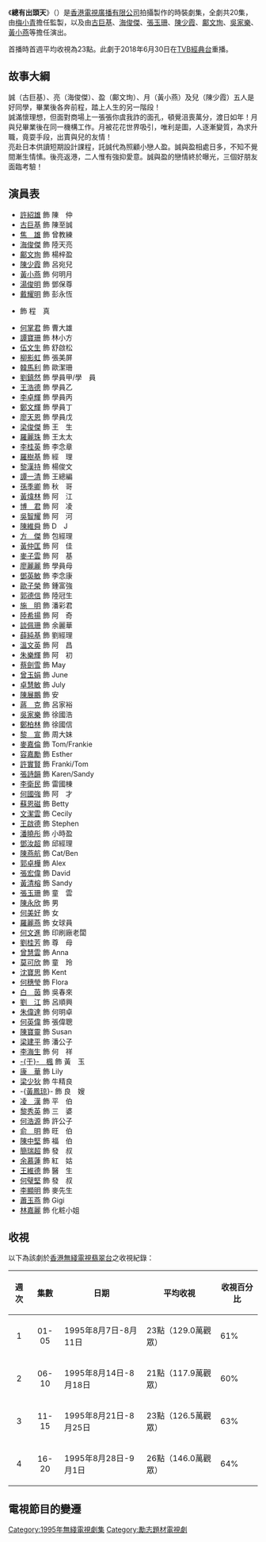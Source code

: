 {{無綫劇集 
| 中文劇名=總有出頭天
| 英文劇名={{lang|en|Stepping Stone}}
| 製作年份=1995年
| 翡翠台首播日期=1995年8月7日－9月1日
| 翡翠台首播時間={{nowrap|逢星期一至五 19:05－20:00（連廣告）}}
| 監製=[[梅小青|梅小青]]
| 編導=[[鍾澍佳|鍾澍佳]]、[[楊天明|楊天明]]、[[李樹芬_(編導)|李樹芬]]、[[陳惠英|陳惠英]]
| 製作統籌=[[江妙嫦|江妙嫦]] 
| 助理編導=[[譚穗銘|譚穗銘]]、[[蕭文光|蕭文光]]、[[胡祺安|胡祺安]]、[[陳詠琴|陳詠琴]]
| 編審=[[賈偉南|賈偉南]]
| 編劇=[[何群娥|何群娥]]、[[彭美鳳|彭美鳳]]、[[石凱婷|石凱婷]]、[[關靜雯|關靜雯]]、<br/>[[曾保華|曾保華]]、[[劉小群|劉小群]]、[[賈偉南|賈偉南]]
| 集數=20
| 劇種=時裝
| 主演=[[古巨基|古巨基]]、[[海俊傑|海俊傑]]、[[張玉珊|張玉珊]]、[[陳少霞|陳少霞]]、<br/>[[鄺文珣|鄺文珣]]、[[吳家樂_(演員)|吳家樂]]、[[黃小燕|黃小燕]]
| 主題曲=分甘同味（豪情版）
| 作曲=[[陳百祥|陳百祥]]、[[譚詠麟|譚詠麟]]
| 填詞=[[陳百祥|陳百祥]]、[[譚詠麟|譚詠麟]]
| 主唱=[[陳百祥|陳百祥]]、[[譚詠麟|譚詠麟]]
}}
《'''總有出頭天'''》（{{lang-en|'''Stepping Stone'''}}）是[[香港|香港]][[電視廣播有限公司|電視廣播有限公司]]拍攝製作的時裝劇集，全劇共20集，由[[梅小青|梅小青]]擔任監製，以及由[[古巨基|古巨基]]、[[海俊傑|海俊傑]]、[[張玉珊|張玉珊]]、[[陳少霞|陳少霞]]、[[鄺文珣|鄺文珣]]、[[吳家樂_(演員)|吳家樂]]、[[黃小燕|黃小燕]]等擔任演出。

首播時首週平均收視為23點。此劇于2018年6月30日在[[TVB經典台|TVB經典台]]重播。

==故事大綱==
誠（古巨基）、亮（海俊傑）、盈（鄺文珣）、月（黃小燕）及兒（陳少霞）五人是好同學，畢業後各奔前程，踏上人生的另一階段！<br>

誠滿懷理想，但面對商場上一張張你虞我詐的面孔，頓覺沮喪萬分，渡日如年！月與兒畢業後在同一機構工作。月被花花世界吸引，唯利是圖，人逐漸變質，為求升職，竟耍手段，出賣與兒的友情！<br> 

亮赴日本供讀短期設計課程，託誠代為照顧小戀人盈。誠與盈相處日多，不知不覺間漸生情愫。後亮返港，二人惟有強抑愛意。誠與盈的戀情終於曝光，三個好朋友面臨考驗！

==演員表==
*[[許紹雄|許紹雄]] 飾 陳　仲
*[[古巨基|古巨基]] 飾 陳至誠
*[[焦雄|焦　雄]] 飾 曾教練
*[[海俊傑|海俊傑]] 飾 陸天亮
*[[鄺文珣|鄺文珣]] 飾 楊梓盈
*[[陳少霞|陳少霞]] 飾 呂宛兒
*[[黃小燕|黃小燕]] 飾 何明月
*[[湯俊明|湯俊明]] 飾 鄧保尊
*[[戴耀明|戴耀明]] 飾 彭永恆
*{{link-yue|戴恩玲|戴恩玲}} 飾 程　真
*[[何掌君|何掌君]] 飾 曹大雄
*[[譚寶珊|譚寶珊]] 飾 林小方
*[[伍文生|伍文生]] 飾 舒啟松
*[[柳影虹|柳影虹]] 飾 張美屏
*[[韓馬利|韓馬利]] 飾 歐潔珊
*[[劉鎮然|劉鎮然]] 飾 學員甲/學　員
*[[王浩德|王浩德]] 飾 學員乙
*[[李卓輝|李卓輝]] 飾 學員丙
*[[鄭文輝_(演員)|鄭文輝]] 飾 學員丁
*[[廖天恩|廖天恩]] 飾 學員戊
*[[梁俊傑|梁俊傑]] 飾 王　生
*[[羅麗珠|羅麗珠]] 飾 王太太
*[[李桂英|李桂英]] 飾 李念章
*[[羅樹基|羅樹基]] 飾 經　理
*[[黎漢持|黎漢持]] 飾 楊俊文
*[[譚一清|譚一清]] 飾 王總編
*[[孫季卿|孫季卿]] 飾 秋　哥
*[[黃煒林|黃煒林]] 飾 阿　江
*[[博君|博　君]] 飾 阿　凌
*[[吳智耀|吳智耀]] 飾 阿　河
*[[陳維舜|陳維舜]] 飾 D　J
*[[方傑_(演員)|方　傑]] 飾 包經理
*[[黃仲匡|黃仲匡]] 飾 阿　佳
*[[麥子雲|麥子雲]] 飾 阿　基
*[[廖麗麗|廖麗麗]] 飾 學員母
*[[鄧英敏|鄧英敏]] 飾 李念康
*[[歐子榮|歐子榮]] 飾 鍾富強
*[[郭德信|郭德信]] 飾 陸冠生
*[[施明|施　明]] 飾 潘彩君
*[[陸希揚|陸希揚]] 飾 阿　奇
*[[談佩珊|談佩珊]] 飾 余麗華
*[[薛純基|薛純基]] 飾 劉經理
*[[溫文英|溫文英]] 飾 阿　昌
*[[朱樂輝|朱樂輝]] 飾 阿　初
*[[蔡劍雪|蔡劍雪]] 飾 May
*[[曾玉娟|曾玉娟]] 飾 June
*[[卓慧敏|卓慧敏]] 飾 July
*[[陳展鵬|陳展鵬]] 飾 安
*[[蔣克|蔣　克]] 飾 呂家裕
*[[吳家樂_(演員)|吳家樂]] 飾 徐國浩
*[[鄭柏林|鄭柏林]] 飾 徐國信
*[[黎宣|黎　宣]] 飾 周大妹
*[[麥嘉倫|麥嘉倫]] 飾 Tom/Frankie
*[[容嘉勵|容嘉勵]] 飾 Esther
*[[許實賢|許實賢]] 飾 Franki/Tom
*[[張詩韻|張詩韻]] 飾 Karen/Sandy
*[[李衛民|李衛民]] 飾 雷國棟
*[[何國強|何國強]] 飾 阿　才
*[[蘇恩磁|蘇恩磁]] 飾 Betty
*[[文潔雲|文潔雲]] 飾 Cecily
*[[王啟德|王啟德]] 飾 Stephen
*[[潘曉彤|潘曉彤]] 飾 小時盈
*[[鄧汝超|鄧汝超]] 飾 邱經理
*[[陳燕航|陳燕航]] 飾 Cat/Ben
*[[郭卓樺|郭卓樺]] 飾 Alex
*[[張宏偉|張宏偉]] 飾 David
*[[黃清榕|黃清榕]] 飾 Sandy
*[[張玉珊|張玉珊]] 飾 童　雲
*[[陳永欣|陳永欣]] 飾 男
*[[何美好|何美好]] 飾 女
*[[羅麗燕|羅麗燕]] 飾 女球員
*[[何文進|何文進]] 飾 印刷廠老闆
*[[劉桂芳|劉桂芳]] 飾 尊　母
*[[曾慧雲|曾慧雲]] 飾 Anna
*[[莫可欣|莫可欣]] 飾 童　玲
*[[沈寶思|沈寶思]] 飾 Kent
*[[何穗瑩|何穗瑩]] 飾 Flora
*[[白茵|白　茵]] 飾 吳春來
*[[劉江_(香港)|劉　江]] 飾 呂順興
*[[朱偉達|朱偉達]] 飾 何明卓
*[[何英偉|何英偉]] 飾 張偉聰
*[[陳寶靈|陳寶靈]] 飾 Susan
*[[梁建平|梁建平]] 飾 潘公子
*[[李海生|李海生]] 飾 何　祥
*[[于楓|-{于}-　楓]] 飾 黃　玉
*[[康華|康　華]] 飾 Lily
*[[梁少狄|梁少狄]] 飾 牛精良
*-{[[黃鳳琼|黃鳳琼]]}- 飾 良　嫂
*[[凌漢|凌　漢]] 飾 平　伯
*[[黎秀英|黎秀英]] 飾 三　婆
*[[何浩源|何浩源]] 飾 許公子
*[[俞明|俞　明]] 飾 旺　伯
*[[陳中堅|陳中堅]] 飾 福　伯
*[[簡瑞超|簡瑞超]] 飾 發　叔
*[[余慕蓮|余慕蓮]] 飾 紅　姑
*[[王維德|王維德]] 飾 醫　生
*[[何璧堅|何璧堅]] 飾 發　叔
*[[李顯明|李顯明]] 飾 麥先生
*[[蕭玉燕|蕭玉燕]] 飾 Gigi
*[[林嘉麗|林嘉麗]] 飾 化粧小姐

==收視==

以下為該劇於[[香港|香港]][[無綫電視|無綫電視]][[翡翠台|翡翠台]]之收視紀錄：

{|class=wikitable
!週次!!集數!!日期!!平均收視!!收視百分比
|-
|align=center|1||align=center|01-05||1995年8月7日-8月11日||23點（129.0萬觀眾）||61%
|-
|align=center|2||align=center|06-10||1995年8月14日-8月18日||21點（117.9萬觀眾）||60%
|-
|align=center|3||align=center|11-15||1995年8月21日-8月25日||23點（126.5萬觀眾）||63%
|-
|align=center|4||align=center|16-20||1995年8月28日-9月1日||26點（146.0萬觀眾）||64%
|}


== 電視節目的變遷 ==
{{電視節目的變遷|上一節目=[[萬里長情|萬里長情]]<br/>（1995.06.26 - 1995.08.04）|下一節目=[[忘情闊少爺|忘情闊少爺]]<br/>（1995.09.04 - 1995.09.29）|節目名稱=總有出頭天 <br/>（1995.08.07 - 1995.09.01）|電視台={{flagicon|Hong Kong}} [[香港|香港]][[無綫電視|無綫電視]][[翡翠台|翡翠台]]|播放檔次=星期一至五 19:25-20:25 黃金時段第一線劇集}} 

{{古巨基}}
[[Category:1995年無綫電視劇集|Category:1995年無綫電視劇集]]
[[Category:勵志題材電視劇|Category:勵志題材電視劇]]